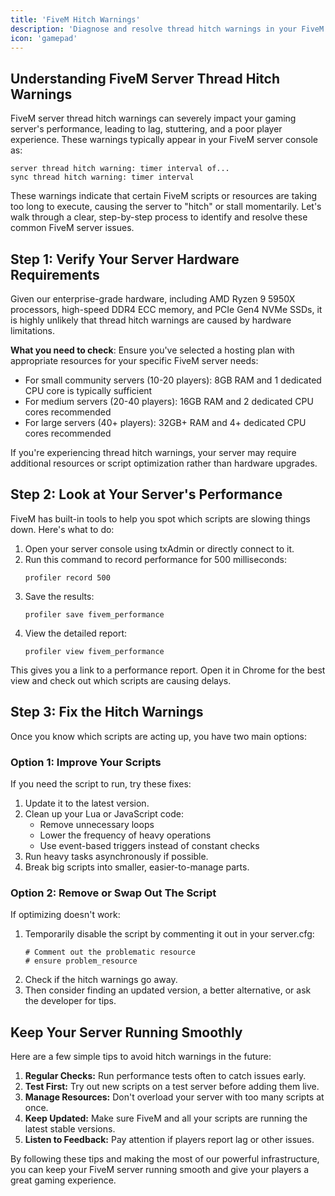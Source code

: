 ```yaml
---
title: 'FiveM Hitch Warnings'
description: 'Diagnose and resolve thread hitch warnings in your FiveM server to improve performance'
icon: 'gamepad'
---
```


## Understanding FiveM Server Thread Hitch Warnings

FiveM server thread hitch warnings can severely impact your gaming server's performance, leading to lag, stuttering, and a poor player experience. These warnings typically appear in your FiveM server console as:

```
server thread hitch warning: timer interval of...
sync thread hitch warning: timer interval
```

These warnings indicate that certain FiveM scripts or resources are taking too long to execute, causing the server to "hitch" or stall momentarily. Let's walk through a clear, step-by-step process to identify and resolve these common FiveM server issues.

## Step 1: Verify Your Server Hardware Requirements
Given our enterprise-grade hardware, including AMD Ryzen 9 5950X processors, high-speed DDR4 ECC memory, and PCIe Gen4 NVMe SSDs, it is highly unlikely that thread hitch warnings are caused by hardware limitations.

**What you need to check**: Ensure you've selected a hosting plan with appropriate resources for your specific FiveM server needs:
- For small community servers (10-20 players): 8GB RAM and 1 dedicated CPU core is typically sufficient
- For medium servers (20-40 players): 16GB RAM and 2 dedicated CPU cores recommended
- For large servers (40+ players): 32GB+ RAM and 4+ dedicated CPU cores recommended

If you're experiencing thread hitch warnings, your server may require additional resources or script optimization rather than hardware upgrades.

## Step 2: Look at Your Server's Performance

FiveM has built-in tools to help you spot which scripts are slowing things down. Here's what to do:

1. Open your server console using txAdmin or directly connect to it.
2. Run this command to record performance for 500 milliseconds:
   ```
   profiler record 500
   ```
3. Save the results:
   ```
   profiler save fivem_performance
   ```
4. View the detailed report:
   ```
   profiler view fivem_performance
   ```

This gives you a link to a performance report. Open it in Chrome for the best view and check out which scripts are causing delays.

## Step 3: Fix the Hitch Warnings

Once you know which scripts are acting up, you have two main options:

### Option 1: Improve Your Scripts

If you need the script to run, try these fixes:

1. Update it to the latest version.
2. Clean up your Lua or JavaScript code:
   - Remove unnecessary loops
   - Lower the frequency of heavy operations
   - Use event-based triggers instead of constant checks
3. Run heavy tasks asynchronously if possible.
4. Break big scripts into smaller, easier-to-manage parts.

### Option 2: Remove or Swap Out The Script

If optimizing doesn't work:

1. Temporarily disable the script by commenting it out in your server.cfg:
   ```
   # Comment out the problematic resource
   # ensure problem_resource
   ```
2. Check if the hitch warnings go away.
3. Then consider finding an updated version, a better alternative, or ask the developer for tips.

## Keep Your Server Running Smoothly

Here are a few simple tips to avoid hitch warnings in the future:

1. **Regular Checks:** Run performance tests often to catch issues early.
2. **Test First:** Try out new scripts on a test server before adding them live.
3. **Manage Resources:** Don't overload your server with too many scripts at once.
4. **Keep Updated:** Make sure FiveM and all your scripts are running the latest stable versions.
5. **Listen to Feedback:** Pay attention if players report lag or other issues.

By following these tips and making the most of our powerful infrastructure, you can keep your FiveM server running smooth and give your players a great gaming experience.